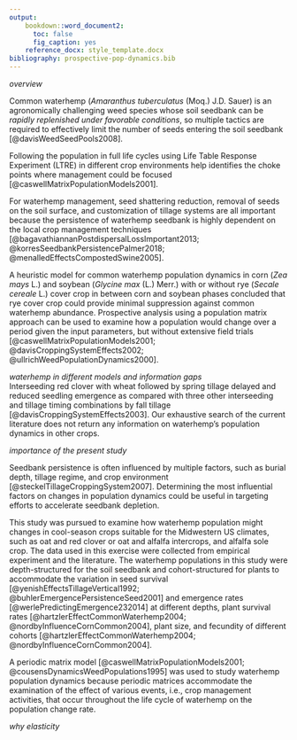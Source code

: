 ```yaml
---
output:
    bookdown::word_document2:
      toc: false
      fig_caption: yes
    reference_docx: style_template.docx
bibliography: prospective-pop-dynamics.bib
---
```


*overview*  

Common waterhemp (*Amaranthus tuberculatus* (Moq.) J.D. Sauer) is an agronomically challenging weed species whose soil seedbank can be *rapidly replenished under favorable conditions*, so multiple tactics are required to effectively limit the number of seeds entering the soil seedbank [@davisWeedSeedPools2008]. 

Following the population in full life cycles using Life Table Response Experiment (LTRE) in different crop environments help identifies the choke points where management could be focused [@caswellMatrixPopulationModels2001]. 

For waterhemp management, seed shattering reduction, removal of seeds on the soil surface, and customization of tillage systems are all important because the persistence of waterhemp seedbank is highly dependent on the local crop management techniques [@bagavathiannanPostdispersalLossImportant2013; @korresSeedbankPersistencePalmer2018; @menalledEffectsCompostedSwine2005]. 


A heuristic model for common waterhemp population dynamics in corn (*Zea mays* L.) and soybean (*Glycine max* (L.) Merr.) with or without rye (*Secale cereale* L.) cover crop in between corn and soybean phases concluded that rye cover crop could provide minimal suppression against common waterhemp abundance.
Prospective analysis using a population matrix approach can be used to examine how a population would change over a period given the input parameters, but without extensive field trials [@caswellMatrixPopulationModels2001; @davisCroppingSystemEffects2002; @ullrichWeedPopulationDynamics2000].



*waterhemp in different models and information gaps*  
Interseeding red clover with wheat followed by spring tillage delayed and reduced seedling emergence as compared with three other interseeding and tillage timing combinations by fall tillage [@davisCroppingSystemEffects2003]. Our exhaustive search of the current literature does not return any information on waterhemp's population dynamics in other crops. 


*importance of the present study*

Seedbank persistence is often influenced by multiple factors, such as burial depth, tillage regime, and crop environment  [@steckelTillageCroppingSystem2007]. Determining the most influential factors on changes in population dynamics could be useful in targeting efforts to accelerate seedbank depletion. 

This study was pursued to examine how waterhemp population might changes in cool-season crops suitable for the Midwestern US climates, such as oat and red clover or oat and alfalfa intercrops, and alfalfa sole crop. The data used in this exercise were collected from empirical experiment and the literature. The waterhemp populations in this study were depth-structured for the soil seedbank and cohort-structured for plants to accommodate the variation in seed survival [@yenishEffectsTillageVertical1992; @buhlerEmergencePersistenceSeed2001] and emergence rates [@werlePredictingEmergence232014] at different depths, plant survival rates [@hartzlerEffectCommonWaterhemp2004;  @nordbyInfluenceCornCommon2004], plant size, and fecundity of different cohorts [@hartzlerEffectCommonWaterhemp2004; @nordbyInfluenceCornCommon2004]. 

A periodic matrix model [@caswellMatrixPopulationModels2001; @cousensDynamicsWeedPopulations1995] was used to study waterhemp population dynamics because periodic matrices accommodate the examination of the effect of various events, i.e., crop management activities, that occur throughout the life cycle of waterhemp on the population change rate. 

*why elasticity*
